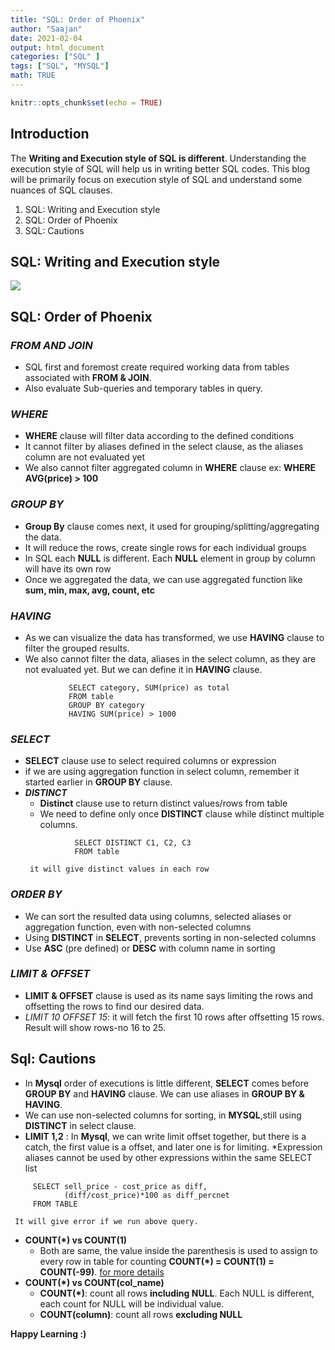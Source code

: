 ```yaml
---
title: "SQL: Order of Phoenix"
author: "Saajan"
date: 2021-02-04
output: html_document
categories: ["SQL" ]
tags: ["SQL", "MYSQL"]
math: TRUE
---
```


```r
knitr::opts_chunk$set(echo = TRUE)
```

## Introduction

The **Writing and Execution style of SQL is different**. Understanding the execution style of SQL will help us in writing better SQL codes. This blog will be primarily focus on execution style of SQL and understand some nuances of SQL clauses.

1. SQL: Writing and Execution style
2. SQL: Order of Phoenix
3. SQL: Cautions


##  SQL: Writing and Execution style


![](\images\sql96.png){ width=40%,height=20% }


## SQL: Order of Phoenix
### **_FROM AND JOIN_**
* SQL first and foremost create required working data from tables associated with **FROM & JOIN**.
* Also evaluate Sub-queries and temporary tables in query.

### **_WHERE_**
* **WHERE** clause will filter data according to the defined conditions
* It cannot filter by aliases defined in the select clause, as the aliases column are not evaluated yet
* We also cannot filter aggregated column in **WHERE** clause ex: **WHERE AVG(price) > 100**

### **_GROUP BY_**
* **Group By** clause comes next, it used for grouping/splitting/aggregating the data. 
* It will reduce the rows, create single rows for each individual groups
* In SQL each **NULL** is different. Each **NULL** element in group by column will have its own row
* Once we aggregated the data, we can use aggregated function like **sum, min, max, avg, count, etc** 

### **_HAVING_**
* As we can visualize the data has transformed, we use **HAVING** clause to filter the grouped results.
* We also cannot filter the data, aliases in the select column, as they are not evaluated yet. But we can define it in **HAVING** clause.
``` 
             SELECT category, SUM(price) as total  
             FROM table  
             GROUP BY category  
             HAVING SUM(price) > 1000
```             
             
             
### **_SELECT_**   
*  **SELECT** clause use to select required columns or expression
* if we are using aggregation function in select column, remember it started earlier in **GROUP BY** clause.
* **_DISTINCT_**
   +  **Distinct** clause use to return distinct values/rows from table
   +  We need to define only once **DISTINCT** clause while distinct multiple columns.
   ``` 
              SELECT DISTINCT C1, C2, C3
              FROM table
   ```
       it will give distinct values in each row
   


### **_ORDER BY_**
* We can sort the resulted data using columns, selected aliases or aggregation function, even with non-selected columns
* Using **DISTINCT** in **SELECT**, prevents sorting in non-selected columns
* Use **ASC** (pre defined) or **DESC** with column name in sorting

### **_LIMIT & OFFSET_**
* **LIMIT & OFFSET** clause is used as its name says limiting the rows and offsetting the rows to find our desired data. 
* *LIMIT 10 OFFSET 15*: it will fetch the first 10 rows after offsetting 15 rows.  Result will show rows-no 16 to 25.


## Sql: Cautions
* In **Mysql** order of executions is little different, **SELECT** comes before **GROUP BY** and **HAVING** clause. We can use aliases in **GROUP BY & HAVING**.
* We can use non-selected columns for sorting, in **MYSQL**,still using  **DISTINCT** in select clause.
* **LIMIT 1,2** : In **Mysql**, we can write limit offset together, but there is a catch, the first value is a offset, and later one is for limiting.
*Expression aliases cannot be used by other expressions within the same SELECT list
```
     SELECT sell_price - cost_price as diff, 
            (diff/cost_price)*100 as diff_percnet
     FROM TABLE          
```   
     It will give error if we run above query.
* **COUNT(\*) vs COUNT(1)**
   + Both are same, the value inside the parenthesis is used to assign to every row in table for counting **COUNT(\*) = COUNT(1) = COUNT(-99)**. [for more details](https://learnsql.com/blog/difference-between-count-distinct/)
* **COUNT(\*) vs COUNT(col_name)**
   + **COUNT(\*)**: count all rows **including NULL**. Each NULL is different, each count for NULL will be individual value.
   + **COUNT(column)**: count all rows **excluding NULL**
   

**Happy Learning :)**   

   





